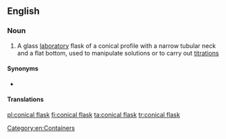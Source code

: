==English==
{{wikipedia}}

===Noun===
{{en-noun|head=[[conical]] [[flask]]}}

# {{label|en|chemistry}} A glass [[laboratory]] flask of a conical profile with a narrow tubular neck and a flat bottom, used to manipulate solutions or to carry out [[titration]]s

====Synonyms====
* {{l|en|Erlenmeyer flask}}

====Translations====
{{trans-see|Erlenmeyer flask}}

[[Category:en:Containers]]

[[pl:conical flask]]
[[fi:conical flask]]
[[ta:conical flask]]
[[tr:conical flask]]